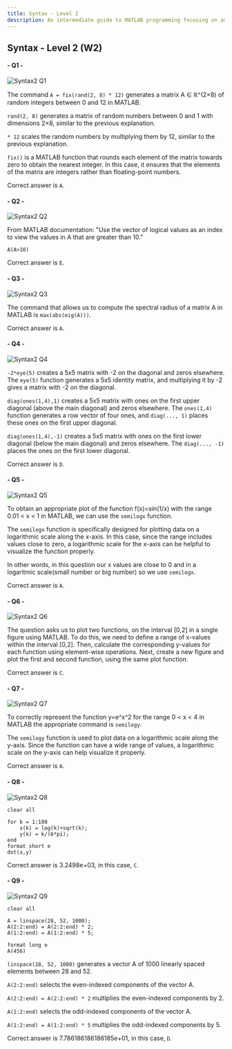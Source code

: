 ```yaml
---
title: Syntax - Level 2
description: An intermediate guide to MATLAB programming focusing on advanced matrix operations, specialized plotting functions, and vector manipulations. Features 9 practical examples demonstrating matrix creation, spectral analysis, and logarithmic plotting techniques.
---
```



## Syntax - Level 2 (W2)

#### - Q1 -

![](/questions/syntax-level2/syntax2-1.png "Syntax2 Q1")

The command `A = fix(rand(2, 8) * 12)` generates a matrix A ∈ ℝ^(2×8) of random integers between 0 and 12 in MATLAB.

`rand(2, 8)` generates a matrix of random numbers between 0 and 1 with dimensions 2×8, similar to the previous explanation.

`* 12` scales the random numbers by multiplying them by 12, similar to the previous explanation.

`fix()` is a MATLAB function that rounds each element of the matrix towards zero to obtain the nearest integer. In this case, it ensures that the elements of the matrix are integers rather than floating-point numbers.

Correct answer is `A`.
#### - Q2 -

![](/questions/syntax-level2/syntax2-2.png "Syntax2 Q2")

From MATLAB documentation: "Use the vector of logical values as an index to view the values in A that are greater than 10."
```
A(A>10)
```

Correct answer is `E`.
#### - Q3 -

![](/questions/syntax-level2/syntax2-3.png "Syntax2 Q3")

The command that allows us to compute the spectral radius of a matrix A in MATLAB is `max(abs(eig(A)))`.

Correct answer is `A`.

#### - Q4 -

![](/questions/syntax-level2/syntax2-4.png "Syntax2 Q4")

`-2*eye(5)` creates a 5x5 matrix with -2 on the diagonal and zeros elsewhere. The `eye(5)` function generates a 5x5 identity matrix, and multiplying it by -2 gives a matrix with -2 on the diagonal.

`diag(ones(1,4),1)` creates a 5x5 matrix with ones on the first upper diagonal (above the main diagonal) and zeros elsewhere. The `ones(1,4)` function generates a row vector of four ones, and `diag(..., 1)` places these ones on the first upper diagonal.

`diag(ones(1,4),-1)` creates a 5x5 matrix with ones on the first lower diagonal (below the main diagonal) and zeros elsewhere. The `diag(..., -1)` places the ones on the first lower diagonal.

Correct answer is `D`.

#### - Q5 -

![](/questions/syntax-level2/syntax2-5.jpg "Syntax2 Q5")

To obtain an appropriate plot of the function f(x)=sin(1/x) with the range 0.01 < x < 1 in MATLAB, we can use the `semilogx` function.

The `semilogx` function is specifically designed for plotting data on a logarithmic scale along the x-axis. In this case, since the range includes values close to zero, a logarithmic scale for the x-axis can be helpful to visualize the function properly.

In other words, in this question our x values are close to 0 and in a logaritmic scale(small number or big number) so we use `semilogx`.

Correct answer is `A`.

#### - Q6 -

![](/questions/syntax-level2/syntax2-6.jpg "Syntax2 Q6")

The question asks us to plot two functions, on the interval [0,2] in a single figure using MATLAB. To do this, we need to define a range of x-values within the interval [0,2]. Then, calculate the corresponding y-values for each function using element-wise operations. Next, create a new figure and plot the first and second function, using the same plot function. 

Correct answer is `C`.

#### - Q7 -

![](/questions/syntax-level2/syntax2-7.jpg "Syntax2 Q7")

To correctly represent the function y=e^x^2 for the range 0 < x < 4 in MATLAB the appropriate command is `semilogy`.

The `semilogy` function is used to plot data on a logarithmic scale along the y-axis. Since the function can have a wide range of values, a logarithmic scale on the y-axis can help visualize it properly.

Correct answer is `A`.

#### - Q8 -

![](/questions/syntax-level2/syntax2-8.jpg "Syntax2 Q8")

```
clear all

for k = 1:100
    x(k) = log(k)+sqrt(k);
    y(k) = k/(6*pi);
end
format short e
dot(x,y)
```

Correct answer is 3.2498e+03, in this case, `C`.

#### - Q9 -

![](/questions/syntax-level2/syntax2-9.jpg "Syntax2 Q9")

```
clear all

A = linspace(28, 52, 1000);
A(2:2:end) = A(2:2:end) * 2;
A(1:2:end) = A(1:2:end) * 5;

format long e
A(456)
```

`linspace(28, 52, 1000)` generates a vector A of 1000 linearly spaced elements between 28 and 52.

`A(2:2:end)` selects the even-indexed components of the vector A.

`A(2:2:end) = A(2:2:end) * 2` multiplies the even-indexed components by 2.

`A(1:2:end)` selects the odd-indexed components of the vector A.

`A(1:2:end) = A(1:2:end) * 5` multiplies the odd-indexed components by 5.

Correct answer is 7.786186186186185e+01, in this case, `D`.
